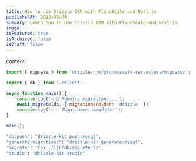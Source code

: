 ```yaml
---
title: How to use Drizzle ORM with PlaneScale and Next.js
publishedAt: 2023-08-04
summary: Learn how to use Drizzle ORM with PlaneScale and Next.js
image:
isFeatured: true
isArchived: false
isDraft: false
---
```


content

```javascript
import { migrate } from 'drizzle-orm/planetscale-serverless/migrator';

import { db } from './client';

async function main() {
    console.log('⇨ 🚀 Running migrations...');
    await migrate(db, { migrationsFolder: 'drizzle' });
    console.log('⇨ ✅ Migrations complete!');
}

main();
```

```bash
"db:push": "drizzle-kit push:mysql",
"generate-migrations": "drizzle-kit generate:mysql",
"migrate": "tsx ./lib/db/migrate.ts",
"studio": "drizzle-kit studio"
```
